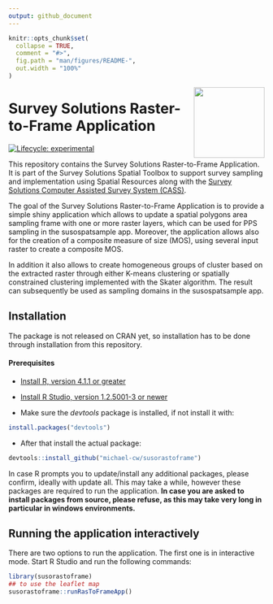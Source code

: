 ```yaml
---
output: github_document
---
```


<!-- README.md is generated from README.Rmd. Please edit that file -->

```r
knitr::opts_chunk$set(
  collapse = TRUE,
  comment = "#>",
  fig.path = "man/figures/README-",
  out.width = "100%"
)
```

<a href='https://docs.mysurvey.solutions/'><img src="man/img/susospatial.png" align="right" height="139"/></a>

# Survey Solutions Raster-to-Frame Application

<!-- badges: start -->
[![Lifecycle: experimental](https://img.shields.io/badge/lifecycle-experimental-orange.svg)](https://lifecycle.r-lib.org/articles/stages.html#experimental)
<!-- badges: end -->

<div align="justify">
This repository contains the Survey Solutions Raster-to-Frame Application. It is part of the Survey Solutions Spatial Toolbox to support survey sampling and implementation using Spatial Resources along with the [Survey Solutions Computer Assisted Survey System (CASS)](https://mysurvey.solutions/en/).

The goal of the Survey Solutions Raster-to-Frame Application is to provide a simple shiny application which allows to update a spatial polygons area sampling frame with one or more raster layers, which can be used for PPS sampling in the susospatsample app. Moreover, the application allows also for the creation of a composite measure of size (MOS), using several input raster to create a composite MOS.

In addition it also allows to create homogeneous groups of cluster based on the extracted raster through either K-means clustering or spatially constrained clustering implemented with the Skater algorithm. The result can subsequently be used as sampling domains in the susospatsample app.

## Installation

The package is not released on CRAN yet, so installation has to be done through installation from this repository.

#### Prerequisites

* [Install R, version 4.1.1 or greater](https://cran.r-project.org/mirrors.html)

* [Install R Studio, version 1.2.5001-3 or newer](https://posit.co/download/rstudio-desktop/)

* Make sure the *devtools* package is installed, if not install it with:

```r
install.packages("devtools")

```

* After that install the actual package:

```r
devtools::install_github("michael-cw/susorastoframe")

```

In case R prompts you to update/install any additional packages, please confirm, ideally with update all. This may take a while, however these packages are required to run the application. **In case you are asked to install packages from source, please refuse, as this may take very long in particular in windows environments.**



## Running the application interactively

There are two options to run the application. The first one is in interactive mode. Start R Studio and run the following commands:


```r
library(susorastoframe)
## to use the leaflet map
susorastoframe::runRasToFrameApp()

```


</div>
